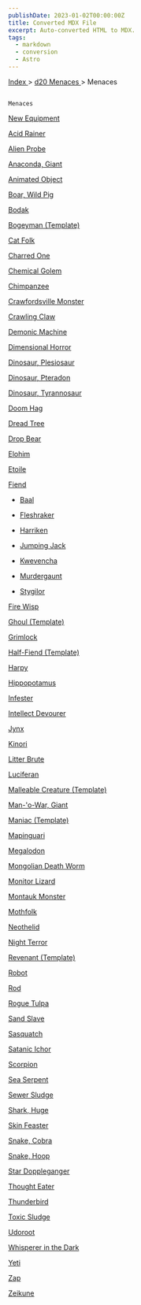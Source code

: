 ```yaml
---
publishDate: 2023-01-02T00:00:00Z
title: Converted MDX File
excerpt: Auto-converted HTML to MDX.
tags:
  - markdown
  - conversion
  - Astro
---
```


[
Index
](-index) >
[
d20 Menaces
](menaces-d20-index) > Menaces

##

    Menaces

[
New Equipment
](menaces-d20-menaces-new-equipment)

[
Acid Rainer
](menaces-d20-menaces-acid-rainer)

[
Alien Probe
](menaces-d20-menaces-alien-probe)

[
Anaconda, Giant
](menaces-d20-menaces-anaconda-giant)

[
Animated Object
](menaces-d20-menaces-animated-object)

[
Boar, Wild Pig
](menaces-d20-menaces-boar-wild-pig)

[
Bodak
](menaces-d20-menaces-bodak)

[
Bogeyman (Template)
](menaces-d20-menaces-bogeyman-template)

[
Cat Folk
](menaces-d20-menaces-cat-folk)

[
Charred One
](menaces-d20-menaces-charred-one)

[
Chemical Golem
](menaces-d20-menaces-chemical-golem)

[
Chimpanzee
](menaces-d20-menaces-chimpanzee)

[
Crawfordsville Monster
](menaces-d20-menaces-crawfordsville-monster)

[
Crawling Claw
](menaces-d20-menaces-crawling-claw)

[
Demonic Machine
](menaces-d20-menaces-demonic-machine)

[
Dimensional Horror
](menaces-d20-menaces-dimensional-horror)

[
Dinosaur, Plesiosaur
](menaces-d20-menaces-dinosaur-plesiosaur)

[
Dinosaur, Pteradon
](menaces-d20-menaces-dinosaur-pteradon)

[
Dinosaur, Tyrannosaur
](menaces-d20-menaces-dinosaur-tyrannosaur)

[
Doom Hag
](menaces-d20-menaces-doom-hag)

[
Dread Tree
](menaces-d20-menaces-dread-tree)

[
Drop Bear
](menaces-d20-menaces-drop-bear)

[
Elohim
](menaces-d20-menaces-elohim)

[
Etoile
](menaces-d20-menaces-etoile)

[
Fiend
](menaces-d20-menaces-fiend-index)

- [
  Baal
  ](menaces-d20-menaces-fiend-baal)

- [
  Fleshraker
  ](menaces-d20-menaces-fiend-fleshraker)

- [
  Harriken
  ](menaces-d20-menaces-fiend-harriken)

- [
  Jumping Jack
  ](menaces-d20-menaces-fiend-jumping-jack)

- [
  Kwevencha
  ](menaces-d20-menaces-fiend-kwevencha)

- [
  Murdergaunt
  ](menaces-d20-menaces-fiend-murdergaunt)

- [
  Stygilor
  ](menaces-d20-menaces-fiend-stygilor)

[
Fire Wisp
](menaces-d20-menaces-fire-wisp)

[
Ghoul (Template)
](menaces-d20-menaces-ghoul-template)

[
Grimlock
](menaces-d20-menaces-grimlock)

[
Half-Fiend (Template)
](menaces-d20-menaces-half-fiend-template)

[
Harpy
](menaces-d20-menaces-harpy)

[
Hippopotamus
](menaces-d20-menaces-hippopotamus)

[
Infester
](menaces-d20-menaces-infester)

[
Intellect Devourer
](menaces-d20-menaces-intellect-devourer)

[
Jynx
](menaces-d20-menaces-jynx)

[
Kinori
](menaces-d20-menaces-kinori)

[
Litter Brute
](menaces-d20-menaces-litter-brute)

[
Luciferan
](menaces-d20-menaces-luciferan)

[
Malleable Creature (Template)
](menaces-d20-menaces-malleable-creature-template)

[
Man-'o-War, Giant
](menaces-d20-menaces-man-o-war-giant)

[
Maniac (Template)
](menaces-d20-menaces-maniac-template)

[
Mapinguari
](menaces-d20-menaces-mapinguari)

[
Megalodon
](menaces-d20-menaces-megalodon)

[
Mongolian Death Worm
](menaces-d20-menaces-mongolian-death-worm)

[
Monitor Lizard
](menaces-d20-menaces-monitor-lizard)

[
Montauk Monster
](menaces-d20-menaces-montauk-monster)

[
Mothfolk
](menaces-d20-menaces-mothfolk)

[
Neothelid
](menaces-d20-menaces-neothelid)

[
Night Terror
](menaces-d20-menaces-night-terror)

[
Revenant (Template)
](menaces-d20-menaces-revenant-template)

[
Robot
](menaces-d20-menaces-robot)

[
Rod
](menaces-d20-menaces-rod)

[
Rogue Tulpa
](menaces-d20-menaces-rogue-tulpa)

[
Sand Slave
](menaces-d20-menaces-sand-slave)

[
Sasquatch
](menaces-d20-menaces-sasquatch)

[
Satanic Ichor
](menaces-d20-menaces-satanic-ichor)

[
Scorpion
](menaces-d20-menaces-scorpion)

[
Sea Serpent
](menaces-d20-menaces-sea-serpent)

[
Sewer Sludge
](menaces-d20-menaces-sewer-sludge)

[
Shark, Huge
](menaces-d20-menaces-shark-huge)

[
Skin Feaster
](menaces-d20-menaces-skin-feaster)

[
Snake, Cobra
](menaces-d20-menaces-snake-cobra)

[
Snake, Hoop
](menaces-d20-menaces-snake-hoop)

[
Star Doppleganger
](menaces-d20-menaces-star-doppleganger)

[
Thought Eater
](menaces-d20-menaces-thought-eater)

[
Thunderbird
](menaces-d20-menaces-thunderbird)

[
Toxic Sludge
](menaces-d20-menaces-toxic-sludge)

[
Udoroot
](menaces-d20-menaces-udoroot)

[
Whisperer in the Dark
](menaces-d20-menaces-whisperer-in-the-dark)

[
Yeti
](menaces-d20-menaces-yeti)

[
Zap
](menaces-d20-menaces-zap)

[
Zeikune
](menaces-d20-menaces-zeikune)
